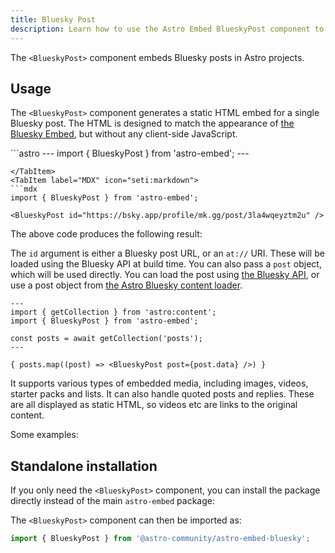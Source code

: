 ```yaml
---
title: Bluesky Post
description: Learn how to use the Astro Embed BlueskyPost component to embed Bluesky posts in your website
---
```



The `<BlueskyPost>` component embeds Bluesky posts in Astro projects.

## Usage

The `<BlueskyPost>` component generates a static HTML embed for a single Bluesky post. The HTML is designed to match the appearance of [the Bluesky Embed](https://embed.bsky.app/), but without any client-side JavaScript.

<Tabs>
<TabItem label="Astro" icon="astro">
```astro
---
import { BlueskyPost } from 'astro-embed';
---

<BlueskyPost id="https://bsky.app/profile/mk.gg/post/3la4wqeyztm2u" />

````
</TabItem>
<TabItem label="MDX" icon="seti:markdown">
```mdx
import { BlueskyPost } from 'astro-embed';

<BlueskyPost id="https://bsky.app/profile/mk.gg/post/3la4wqeyztm2u" />
````

</TabItem>
</Tabs>

The above code produces the following result:

<div>
	<BlueskyPost id="https://bsky.app/profile/mk.gg/post/3la4wqeyztm2u" />
</div>

The `id` argument is either a Bluesky post URL, or an `at://` URI. These will be loaded using the Bluesky API at build time. You can also pass a `post` object, which will be used directly. You can load the post using [the Bluesky API](https://docs.bsky.app/docs/get-started), or use a post object from [the Astro Bluesky content loader](https://www.npmjs.com/package/@ascorbic/bluesky-loader).

```astro
---
import { getCollection } from 'astro:content';
import { BlueskyPost } from 'astro-embed';

const posts = await getCollection('posts');
---

{ posts.map((post) => <BlueskyPost post={post.data} />) }
```

It supports various types of embedded media, including images, videos, starter packs and lists. It can also handle quoted posts and replies. These are all displayed as static HTML, so videos etc are links to the original content.

Some examples:

<div>
	<BlueskyPost id="https://bsky.app/profile/astro.build/post/3la7gw63tfn26" />
</div>

<div>
	<BlueskyPost id="https://bsky.app/profile/mk.gg/post/3la2snrsnhd2a" />
</div>

<div>
	<BlueskyPost id="https://bsky.app/profile/fujino.dev/post/3la2llq5x2y2q" />
</div>

<div>
	<BlueskyPost id="https://bsky.app/profile/dierkens.dev/post/3la2wzxzixe2c" />
</div>


## Standalone installation

If you only need the `<BlueskyPost>` component, you can install the package directly instead of the main `astro-embed` package:


<PackageManagers pkg="@astro-community/astro-embed-bluesky" />

The `<BlueskyPost>` component can then be imported as:

```js
import { BlueskyPost } from '@astro-community/astro-embed-bluesky';
```
